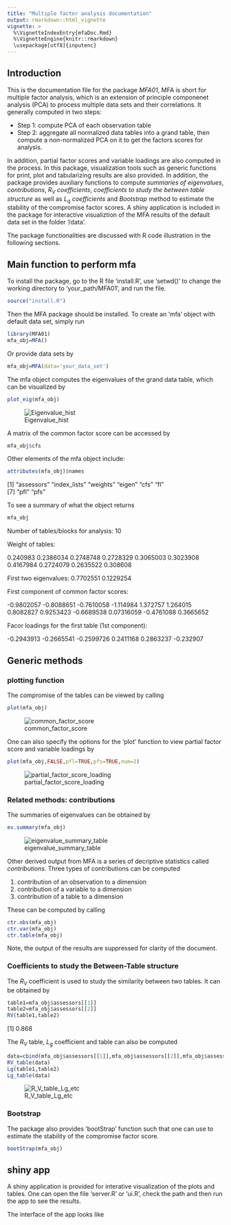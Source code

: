 ```yaml
---
title: "Multiple factor analysis documentation"
output: rmarkdown::html_vignette
vignette: >
  %\VignetteIndexEntry{mfaDoc.Rmd}
  %\VignetteEngine{knitr::rmarkdown}
  \usepackage[utf8]{inputenc}
---
```


## Introduction
This is the documentation file for the package *MFA01*, MFA is short for multiple factor analysis, which is an extension of principle componenet analysis (PCA) to process multiple data sets and their correlations. It generally computed in two steps:

* Step 1: compute PCA of each observation table
* Step 2: aggregate all normalized data tables into a grand table, then compute a non-normalized PCA on it to get the factors scores for analysis.

In addition, partial factor scores and variable loadings are also computed in the process. In this package, visualization tools such as generic functions for print, plot and tabularizing results are also provided. In addition, the package provides auxiliary functions to compute _summaries of eigenvalues_, _contributions_, _$R_V$ coefficients_, _coefficients to study the between table structure_ as well as _$L_q$ coefficients_ and _Bootstrap_ method to estimate the stability of the compromise factor scores. A shiny application is included in the package for interactive visualiztion of the MFA results of the default data set in the folder '/data'. 

The package functionalities are discussed with R code illustration in the following sections.

## Main function to perform mfa

To install the package, go to the R file 'install.R', use 'setwd()' to change the working directory to 'your_path/MFA01', and run the file.
```r
source("install.R")
```

Then the MFA package should be installed. To create an 'mfa' object with default data set, simply run
```r
library(MFA01)
mfa_obj=MFA()
```

Or provide data sets by
```r
mfa_obj=MFA(data='your_data_set')
```

The mfa object computes the eigenvalues of the grand data table, which can be visualized by 
```r
plot_eig(mfa_obj)
```

![Eigenvalue_hist](dig_bar.png)

A matrix of the common factor score can be accessed by

```r
mfa_obj$cfs
```

Other elements of the mfa object include: 

```r
attributes(mfa_obj)$names
```

[1] "assessors"   "index_lists" "weights"     "eigen"       "cfs"         "fl"         
[7] "pfl"         "pfs"  

To see a summary of what the object returns

```r
mfa_obj
```

Number of tables/blocks for analysis: 10 

Weight of tables: 

 0.240983 0.2386034 0.2748748 0.2728329 0.3065003 0.3023908 0.4167984 0.2724079 0.2635522 0.308608 
 
First two eigenvalues:  0.7702551 0.1229254 

First component of common factor scores:  

 -0.9802057 -0.8088651 -0.7610058 -1.114984 1.372757 1.264015 0.8082827 0.9253423 -0.6689538 0.07316059 -0.4761088 0.3665652 
 
Facor loadings for the first table (1st component): 

 -0.2943913 -0.2665541 -0.2599726 0.2411168 0.2863237 -0.232907 
 
## Generic methods

### plotting function

The compromise of the tables can be viewed by calling

```r
plot(mfa_obj)
```

![common_factor_score](cfs_plot.png)

One can also specify the options for the 'plot' function to view partial factor score and variable loadings by

```r
plot(mfa_obj,FALSE,pfl=TRUE,pfs=TRUE,num=2)
```

![partial_factor_score_loading](pfs_pfl_plot.png)

### Related methods: contributions

The summaries of eigenvalues can be obtained by

```r
ev.summary(mfa_obj)
```

![eigenvalue_summary_table](eig_table.png)

Other derived output from MFA is a series of decriptive statistics called _contributions_. Three types of contributions can be computed 

1. contribution of an observation to a dimension
1. contribution of a variable to a dimension
1. contribution of a table to a dimension

These can be computed by calling
```r
ctr.obs(mfa_obj)
ctr.var(mfa_obj)
ctr.table(mfa_obj)
```

Note, the output of the results are suppressed for clarity of the document.

### Coefficients to study the Between-Table structure

The $R_V$ coefficient is used to study the similarity between two tables.
It can be obtained by 
```r
table1=mfa_obj$assessors[[1]]
table2=mfa_obj$assessors[[2]]
RV(table1,table2)
```

[1] 0.868

The $R_V$ table, $L_g$ coefficient and table can also be computed
```r
data=cbind(mfa_obj$assessors[[1]],mfa_obj$assessors[[2]],mfa_obj$assessors[[3]])
RV_table(data)
Lg(table1,table2)
Lg_table(data)
```

![R_V_table_Lg_etc](rv.png)

### Bootstrap

The package also provides 'bootStrap' function such that one can use to estimate the stability of the compromise factor score.

```r
bootStrap(mfa_obj)
```

## shiny app

A shiny application is provided for interative visualization of the plots and tables.
One can open the file 'server.R' or 'ui.R', check the path and then run the app to see the results.

The interface of the app looks like


